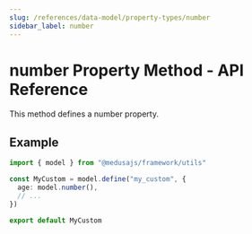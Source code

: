 ```yaml
---
slug: /references/data-model/property-types/number
sidebar_label: number
---
```



# number Property Method - API Reference

This method defines a number property.

## Example

```ts
import { model } from "@medusajs/framework/utils"

const MyCustom = model.define("my_custom", {
  age: model.number(),
  // ...
})

export default MyCustom
```
